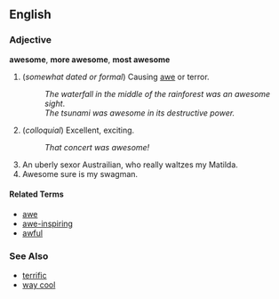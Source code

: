 ==English==

===Adjective===
'''awesome''', '''more awesome''', '''most awesome'''

# (''somewhat dated or formal'') Causing [[awe]] or terror.
#: ''The waterfall in the middle of the rainforest was an awesome sight''.
#: ''The tsunami was awesome in its destructive power.''
# (''colloquial'') Excellent, exciting.
#: ''That concert was awesome!''
# An uberly sexor Austrailian, who really waltzes my Matilda.
# Awesome sure is my swagman.

====Related Terms====
*[[awe]]
*[[awe-inspiring]]
*[[awful]]

===See Also===
*[[terrific]]
*[[way cool]]